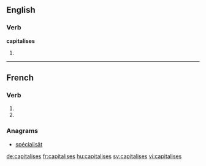 {{also|capitalisés}}
==English==

===Verb===
'''capitalises'''

# {{en-third-person singular of|capitalise}}

----

==French==

===Verb===
{{fr-verb-form}}

# {{conjugation of|capitaliser||2|s|pres|ind|lang=fr}}
# {{conjugation of|capitaliser||2|s|pres|sub|lang=fr}}

===Anagrams===
* [[spécialisât#French|spécialisât]]

[[de:capitalises]]
[[fr:capitalises]]
[[hu:capitalises]]
[[sv:capitalises]]
[[vi:capitalises]]